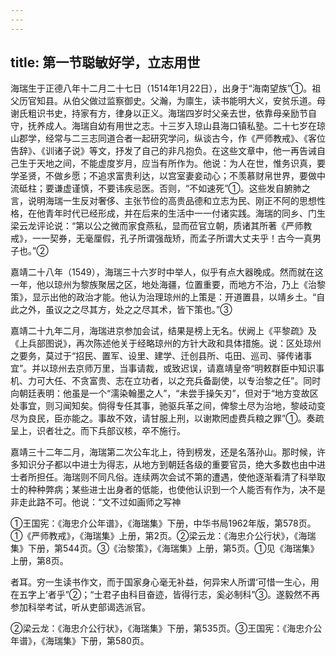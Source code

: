 ```yaml
---
---
---
```

title: 第一节聪敏好学，立志用世
---



海瑞生于正德八年十二月二十七日（1514年1月22日），出身于“海南望族”①。祖父历官知县。从伯父做过监察御史。父瀚，为廪生，读书能明大义，安贫乐道。母谢氏粗识书史，持家有方，律身以正义。海瑞四岁时父亲去世，依靠母亲励节自守，抚养成人。海瑞自幼有用世之志。十三岁入琼山县海口镇私塾。二十七岁在琼山郡学，经常与二三志同道合者一起研究学问，纵谈古今，作《严师教戒》、《客位告辞》、《训诸子说》等文，抒发了自己的非凡抱负。在这些文章中，他一再告诫自己生于天地之间，不能虚度岁月，应当有所作为。他说：为人在世，惟务识真，要学圣贤，不做乡愿；不追求富贵利达，以宫室妻妾动心；不羡慕财帛世界，要做中流砥柱；要谦虚谨慎，不要讳疾忌医。否则，“不如速死”①。这些发自腑肺之言，说明海瑞一生反对奢侈、主张节俭的高贵品德和立志为民、刚正不阿的思想性格，在他青年时代已经形成，并在后来的生活中一一付诸实践。海瑞的同乡、门生梁云龙评论说：“第以公之微而家食燕私，显而莅官立朝，质诸其所著《严师教戒》，一一契券，无毫厘假，孔子所谓强哉矫，而孟子所谓大丈夫乎！古今一真男子也。”②

嘉靖二十八年（1549），海瑞三十六岁时中举人，似乎有点大器晚成。然而就在这一年，他以琼州为黎族聚居之区，地处海疆，位置重要，而地方不治，乃上《治黎策》，显示出他的政治才能。他认为治理琼州的上策是：开道置县，以靖乡土。“自此之外，虽议之之尽其方，处之之尽其术，皆下策也。”③

嘉靖二十九年二月，海瑞进京参加会试，结果是榜上无名。伏阙上《平黎疏》及《上兵部图说》，再次陈述他关于经略琼州的方针大政和具体措施。说：区处琼州之要务，莫过于“招民、置军、设里、建学、迁创县所、屯田、巡司、驿传诸事宜”。并以琼州去京师万里，当事请裁，或致迟误，请嘉靖皇帝“明敕群臣中知识事机、力可大任、不贪富贵、志在立功者，以之充兵备副使，以专治黎之任”。同时向朝廷表明：他虽是一个“濡染翰墨之人”，“未尝手操矢刃”，但对于“地方变故区处事宜，则习闻知矣。倘得专任其事，驰驱兵革之间，俾黎土尽为治地，黎岐动变尽为良民，臣亦能之。事故不效，请甘服上刑，以谢欺罔虚费兵粮之罪”①。奏疏呈上，识者壮之。而下兵部议核，卒不施行。

嘉靖三十二年二月，海瑞第二次公车北上，待到榜发，还是名落孙山。那时候，许多知识分子都以中进士为得志，从地方到朝廷各级的重要官员，绝大多数也由中进士者所担任。海瑞则不同凡俗。连续两次会试不第的遭遇，使他逐渐看清了科举取士的种种弊病；某些进士出身者的低能，也使他认识到一个人能否有作为，决不是非走此路不可。他说：“文不过如画师之写神

①王国宪：《海忠介公年谱》，《海瑞集》下册，中华书局1962年版，第578页。①《严师教戒》，《海瑞集》上册，第2页。②梁云龙：《海忠介公行状》，《海瑞集》下册，第544页。③《治黎策》，《海瑞集》上册，第5页。①见《海瑞集》上册，第8页。

者耳。穷一生读书作文，而于国家身心毫无补益，何异宋人所谓‘可惜一生心，用在五字上’者乎”②；“士君子由科目奋迹，皆得行志，奚必制科”③。遂毅然不再参加科举考试，听从吏部谒选派官。

②梁云龙：《海忠介公行状》，《海瑞集》下册，第535页。③王国宪：《海忠介公年谱》，《海瑞集》下册，第580页。